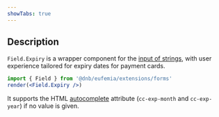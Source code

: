 ```yaml
---
showTabs: true
---
```


## Description

`Field.Expiry` is a wrapper component for the [input of strings](/uilib/extensions/forms/base-fields/String), with user experience tailored for expiry dates for payment cards.

```jsx
import { Field } from '@dnb/eufemia/extensions/forms'
render(<Field.Expiry />)
```

It supports the HTML [autocomplete](https://developer.mozilla.org/en-US/docs/Web/HTML/Attributes/autocomplete) attribute (`cc-exp-month` and `cc-exp-year`) if no value is given.
